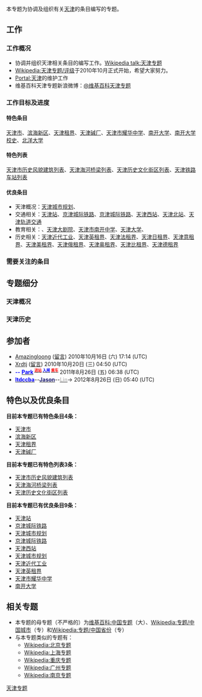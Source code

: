 {{维基专题状态|inactive}}
{{Shortcut|WP:天津|WP:TJ}}{{Portal|天津|Tianjin_Station_03.jpg}}

本专题为协调及组织有关[[天津|天津]]的条目编写的专题。

== 工作 ==
=== 工作概况 ===
*协调并组织天津相关条目的编写工作。[[Wikipedia_talk:天津专题|Wikipedia talk:天津专题]]
*[[Wikipedia:天津专题/评级|Wikipedia:天津专题/评级]]于2010年10月正式开始，希望大家努力。
*[[Portal:天津|Portal:天津]]的维护工作
*维基百科天津专题新浪微博：[http://weibo.com/u/3179699570 @维基百科天津专题]
=== 工作目标及进度 ===
====特色条目====
[[天津市|天津市]]{{Y}}、[[滨海新区|滨海新区]]{{Y}}、[[天津租界|天津租界]]{{Y}}、[[天津碱厂|天津碱厂]]、[[天津市耀华中学|天津市耀华中学]]{{Y}}、[[南开大学|南开大学]]{{Y}}、[[南开大学校史|南开大学校史]]{{Y}}、[[北洋大学|北洋大学]]{{Y}}
====特色列表====
[[天津市历史风貌建筑列表|天津市历史风貌建筑列表]]{{Y}}、[[天津海河桥梁列表|天津海河桥梁列表]]{{Y}}、[[天津历史文化街区列表|天津历史文化街区列表]]{{Y}}、[[天津铁路车站列表|天津铁路车站列表]]
====优良条目====
*天津概况：[[天津城市规划|天津城市规划]]{{Y}}、
*交通相关：[[天津站|天津站]]{{Y}}、[[京津城际铁路|京津城际铁路]]{{Y}}、[[京津城际铁路|京津城际铁路]]{{Y}}、[[天津西站|天津西站]]{{Y}}、[[天津北站|天津北站]]、[[天津轨道交通|天津轨道交通]]
*教育相关：、[[天津大剧院|天津大剧院]]{{Y}}、[[天津市南开中学|天津市南开中学]]、[[天津大学|天津大学]]、
*历史相关：[[天津近代工业|天津近代工业]]{{Y}}、[[天津英租界|天津英租界]]{{Y}}、[[天津法租界|天津法租界]]、[[天津日租界|天津日租界]]、[[天津意租界|天津意租界]]、[[天津美租界|天津美租界]]、[[天津俄租界|天津俄租界]]、[[天津奥租界|天津奥租界]]、[[天津比租界|天津比租界]]、[[天津德租界|天津德租界]]

=== 需要关注的条目 ===
{{Portal:天津/Opentask}}

== 专题细分 ==
=== 天津概况 ===
=== 天津历史 ===
== 参加者 ==
*[[User:Amazingloong|Amazingloong]] ([[User_talk:Amazingloong|留言]]) 2010年10月16日 (六) 17:14 (UTC)
*[[User:Xrdtj|Xrdtj]] ([[User_talk:Xrdtj|留言]]) 2010年10月20日 (三) 04:50 (UTC)
* <span style="color:#0000FF">'''--'''</span> [[User:Park1996|<span style="color:#0000FF">'''Park'''</span>]]<sup><small> [[User_talk:Park1996#top|<span style="color:#FF0000">'''进站'''</span>]] [[Special:用户贡献/Park1996|<span style="color:#0000FF">'''入闸'''</span>]] [[User:Park1996/IM|<span style="color:#FF0000">'''乘车'''</span>]]</small></sup> 2011年8月26日 (五) 06:38 (UTC)
*[[User:ltdccba|<span style="color: #0000FF;">'''ltdccba'''</span>]]--[[User_talk:Ltdccba|<span style="color: #191970;">'''Jason'''</span>]]--[[Special:用户贡献/ltdccba|<span style="color: #C0C0C0;">'''Lin'''</span>]]-> 2012年8月26日 (日) 05:40 (UTC)

== 特色以及优良条目 ==
'''目前本专题已有特色条目4条：'''
*[[天津市|天津市]]
*[[滨海新区|滨海新区]]
*[[天津租界|天津租界]]
*[[天津碱厂|天津碱厂]]

'''目前本专题已有特色列表3条：'''
*[[天津市历史风貌建筑列表|天津市历史风貌建筑列表]]
*[[天津海河桥梁列表|天津海河桥梁列表]]
*[[天津历史文化街区列表|天津历史文化街区列表]]

'''目前本专题已有优良条目9条：'''
*[[天津站|天津站]]
*[[京津城际铁路|京津城际铁路]]
*[[天津城市规划|天津城市规划]]
*[[京津城际铁路|京津城际铁路]]
*[[天津西站|天津西站]]
*[[天津城市规划|天津城市规划]]
*[[天津近代工业|天津近代工业]]
*[[天津英租界|天津英租界]]
*[[天津市耀华中学|天津市耀华中学]]
*[[南开大学|南开大学]]

==相关专题==
*本专题的母专题（不严格的）为[[维基百科:中国专题|维基百科:中国专题]]（大）、[[Wikipedia:专题/中国城市|Wikipedia:专题/中国城市]]（专）和[[Wikipedia:专题/中国省份|Wikipedia:专题/中国省份]]（专）
*与本专题类似的专题有：
**[[Wikipedia:北京专题|Wikipedia:北京专题]]
**[[Wikipedia:上海专题|Wikipedia:上海专题]]
**[[Wikipedia:重庆专题|Wikipedia:重庆专题]]
**[[Wikipedia:广州专题|Wikipedia:广州专题]]
**[[Wikipedia:南京专题|Wikipedia:南京专题]]

{{WikiProject Footer}}
[[Category:天津专题|]]